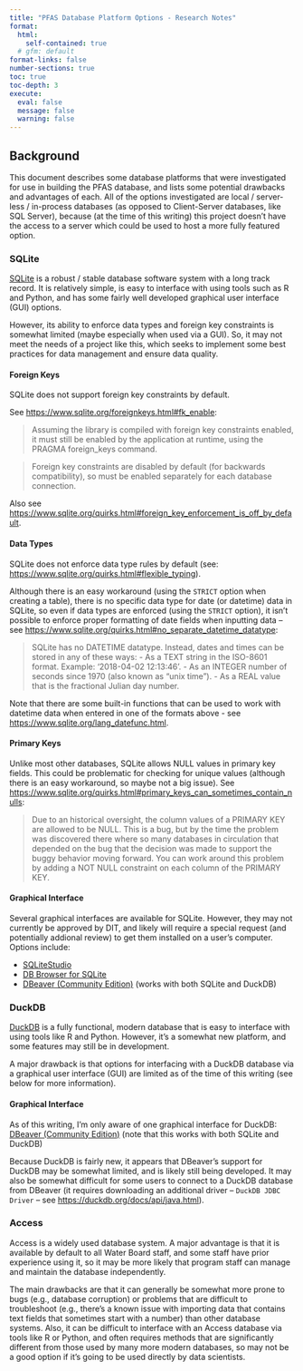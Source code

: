 ```yaml
---
title: "PFAS Database Platform Options - Research Notes"
format: 
  html:
    self-contained: true 
  # gfm: default
format-links: false
number-sections: true
toc: true
toc-depth: 3
execute:
  eval: false
  message: false
  warning: false
---
```


## Background

This document describes some database platforms that were investigated for use in building the PFAS database, and lists some potential drawbacks and advantages of each. All of the options investigated are local / server-less / in-process databases (as opposed to Client-Server databases, like SQL Server), because (at the time of this writing) this project doesn't have the access to a server which could be used to host a more fully featured option.

### SQLite

[SQLite](https://www.sqlite.org/index.html) is a robust / stable database software system with a long track record. It is relatively simple, is easy to interface with using tools such as R and Python, and has some fairly well developed graphical user interface (GUI) options. 

However, its ability to enforce data types and foreign key constraints is somewhat limited (maybe especially when used via a GUI). So, it may not meet the needs of a project like this, which seeks to implement some best practices for data management and ensure data quality.

#### Foreign Keys

SQLite does not support foreign key constraints by default. 

See <https://www.sqlite.org/foreignkeys.html#fk_enable>:

> Assuming the library is compiled with foreign key constraints enabled, it must still be enabled by the application at runtime, using the PRAGMA foreign_keys command. 

> Foreign key constraints are disabled by default (for backwards compatibility), so must be enabled separately for each database connection.

Also see <https://www.sqlite.org/quirks.html#foreign_key_enforcement_is_off_by_default>.

#### Data Types

SQLite does not enforce data type rules by default (see: <https://www.sqlite.org/quirks.html#flexible_typing>). 

Although there is an easy workaround (using the `STRICT` option when creating a table), there is no specific data type for date (or datetime) data in SQLite, so even if data types are enforced (using the `STRICT` option), it isn't possible to enforce proper formatting of date fields when inputting data -- see <https://www.sqlite.org/quirks.html#no_separate_datetime_datatype>: 

> SQLite has no DATETIME datatype. Instead, dates and times can be stored in any of these ways:
- As a TEXT string in the ISO-8601 format. Example: '2018-04-02 12:13:46'.
- As an INTEGER number of seconds since 1970 (also known as "unix time").
- As a REAL value that is the fractional Julian day number.

Note that there are some built-in functions that can be used to work with datetime data when entered in one of the formats above - see <https://www.sqlite.org/lang_datefunc.html>.

#### Primary Keys

Unlike most other databases, SQLite allows NULL values in primary key fields. This could be problematic for checking for unique values (although there is an easy workaround, so maybe not a big issue). See <https://www.sqlite.org/quirks.html#primary_keys_can_sometimes_contain_nulls>:

> Due to an historical oversight, the column values of a PRIMARY KEY are allowed to be NULL. This is a bug, but by the time the problem was discovered there where so many databases in circulation that depended on the bug that the decision was made to support the buggy behavior moving forward. You can work around this problem by adding a NOT NULL constraint on each column of the PRIMARY KEY.

#### Graphical Interface

Several graphical interfaces are available for SQLite. However, they may not currently be approved by DIT, and likely will require a special request (and potentially addional review) to get them installed on a user's computer. Options include:

- [SQLiteStudio](https://sqlitestudio.pl/)
- [DB Browser for SQLite](https://sqlitebrowser.org/)
- [DBeaver (Community Edition)](https://dbeaver.io/) (works with both SQLite and DuckDB)


### DuckDB

[DuckDB](https://duckdb.org/) is a fully functional, modern database that is easy to interface with using tools like R and Python. However, it's a somewhat new platform, and some features may still be in development. 

A major drawback is that options for interfacing with a DuckDB database via a graphical user interface (GUI) are limited as of the time of this writing (see below for more information). 

#### Graphical Interface

As of this writing, I'm only aware of one graphical interface for DuckDB: [DBeaver (Community Edition)](https://dbeaver.io/) (note that this works with both SQLite and DuckDB)

Because DuckDB is fairly new, it appears that DBeaver's support for DuckDB may be somewhat limited, and is likely still being developed. It may also be somewhat difficult for some users to connect to a DuckDB database from DBeaver (it requires downloading an additional driver -- `DuckDB JDBC Driver` -- see <https://duckdb.org/docs/api/java.html>).


### Access

Access is a widely used database system. A major advantage is that it is available by default to all Water Board staff, and some staff have prior experience using it, so it may be more likely that program staff can manage and maintain the database independently.

The main drawbacks are that it can generally be somewhat more prone to bugs (e.g., database corruption) or problems that are difficult to troubleshoot (e.g., there's a known issue with importing data that contains text fields that sometimes start with a number) than other database systems. Also, it can be difficult to interface with an Access database via tools like R or Python, and often requires methods that are significantly different from those used by many more modern databases, so may not be a good option if it's going to be used directly by data scientists.


